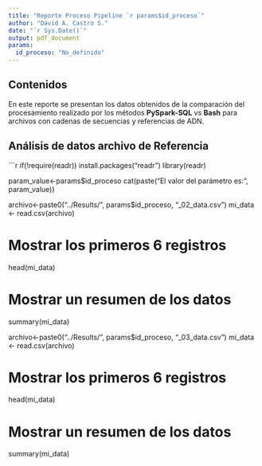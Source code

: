 ```yaml
---
title: "Reporte Proceso Pipeline `r params$id_proceso`"
author: "David A. Castro S."
date: "`r Sys.Date()`"
output: pdf_document
params: 
  id_proceso: "No_definido"
---
```


## Contenidos

En este reporte se presentan los datos obtenidos de la comparación del procesamiento realizado por los métodos **PySpark-SQL** vs **Bash** para archivos con cadenas de secuencias y referencias de ADN.

## Análisis de datos archivo de Referencia

```r
if(!require(readr)) install.packages("readr")
library(readr)

param_value<-params$id_proceso
cat(paste("El valor del parámetro es:", param_value))


archivo<-paste0("../Results/", params$id_proceso, "_02_data.csv")
mi_data <- read.csv(archivo)

# Mostrar los primeros 6 registros
head(mi_data)

# Mostrar un resumen de los datos
summary(mi_data)


archivo<-paste0("../Results/", params$id_proceso, "_03_data.csv")
mi_data <- read.csv(archivo)

# Mostrar los primeros 6 registros
head(mi_data)

# Mostrar un resumen de los datos
summary(mi_data)
